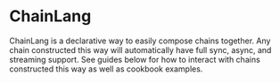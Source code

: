 # ChainLang


ChainLang is a declarative way to easily compose chains together.
Any chain constructed this way will automatically have full sync, async, and streaming support.
See guides below for how to interact with chains constructed this way as well as cookbook examples.

<DocCardList />